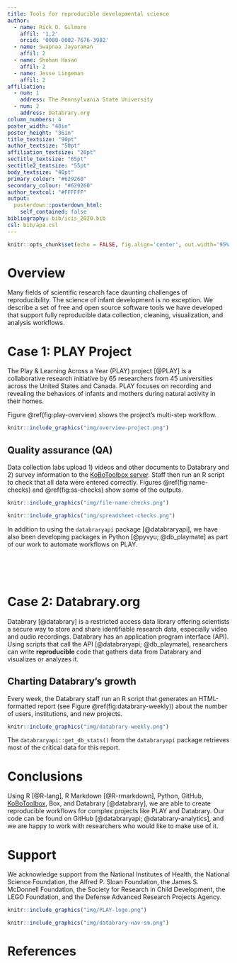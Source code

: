 ```yaml
---
title: Tools for reproducible developmental science
author:
  - name: Rick O. Gilmore
    affil: '1,2'
    orcid: '0000-0002-7676-3982'
  - name: Swapnaa Jayaraman
    affil: 2
  - name: Shohan Hasan
    affil: 2
  - name: Jesse Lingeman
    affil: 2
affiliation:
  - num: 1
    address: The Pennsylvania State University
  - num: 2
    address: Databrary.org
column_numbers: 4
poster_width: "48in"
poster_height: "36in"
title_textsize: "90pt"
author_textsize: "50pt"
affiliation_textsize: "20pt"
sectitle_textsize: "65pt"
sectitle2_textsize: "55pt"
body_textsize: "40pt"
primary_colour: "#629260"
secondary_colour: "#629260"
author_textcol: "#FFFFFF"
output: 
  posterdown::posterdown_html:
    self_contained: false
bibliography: bib/icis_2020.bib
csl: bib/apa.csl
---
```


```r
knitr::opts_chunk$set(echo = FALSE, fig.align='center', out.width='95%')
```

# Overview

Many fields of scientific research face daunting challenges of reproducibility. 
The science of infant development is no exception. 
We describe a set of free and open source software tools we have developed that support fully reproducible data collection, cleaning, visualization, and analysis workflows.
</br>

# Case 1: PLAY Project

The Play & Learning Across a Year (PLAY) project [@PLAY] is a collaborative research initiative by 65 researchers from 45 universities across the United States and Canada. 
PLAY focuses on recording and revealing the behaviors of infants and mothers during natural activity in their homes.

Figure \@ref(fig:play-overview) shows the project's multi-step workflow.

```r
knitr::include_graphics("img/overview-project.png")
```

## Quality assurance (QA)

Data collection labs upload 1) videos and other documents to Databrary and 2) survey information to the [KoBoToolbox server](https://kobotoolbox.org).
Staff then run an R script to check that all data were entered correctly.
Figures \@ref(fig:name-checks) and \@ref(fig:ss-checks) show some of the outputs.

```r
knitr::include_graphics("img/file-name-checks.png")
```

```r
knitr::include_graphics("img/spreadsheet-checks.png")
```

In addition to using the `databraryapi` package [@databraryapi], we have also been developing packages in Python [@pyvyu; @db_playmate] as part of our work to automate workflows on PLAY.

</br>
</br>
</br>

# Case 2: Databrary.org

Databrary [@databrary] is a restricted access data library offering scientists a secure way to store and share identifiable research data, especially video and audio recordings.
Databrary has an application program interface (API).
Using scripts that call the API [@databraryapi; @db_playmate], researchers can write **reproducible** code that gathers data from Databrary and visualizes or analyzes it.

## Charting Databrary's growth

Every week, the Databrary staff run an R script that generates an HTML-formatted report (see Figure \@ref(fig:databrary-weekly)) about the number of users, institutions, and new projects.

```r
knitr::include_graphics("img/databrary-weekly.png")
```

The `databraryapi::get_db_stats()` from the `databraryapi` package retrieves most of the critical data for this report.

# Conclusions

Using R [@R-lang], R Markdown [@R-rmarkdown], Python, GitHub, [KoBoToolbox](https://www.kobotoolbox.org/), Box, and Databrary [@databrary], we are able to create reproducible workflows for complex projects like PLAY and Databrary.
Our code can be found on GitHub [@databraryapi; @databrary-analytics], and we are happy to work with researchers who would like to make use of it.

# Support

We acknowledge support from the National Institutes of Health, the National Science Foundation, the Alfred P. Sloan Foundation, the James S. McDonnell Foundation, the Society for Research in Child Development, the LEGO Foundation, and the Defense Advanced Research Projects Agency.

```r
knitr::include_graphics("img/PLAY-logo.png")
```

```r
knitr::include_graphics("img/databrary-nav-sm.png")
```


# References

